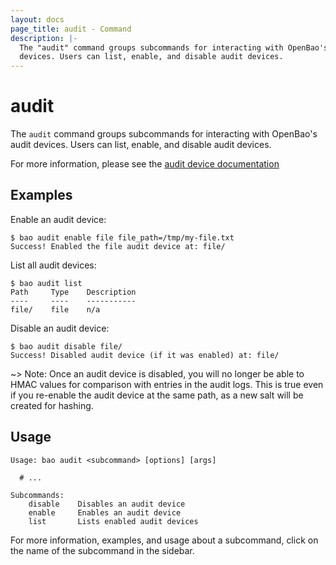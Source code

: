 ```yaml
---
layout: docs
page_title: audit - Command
description: |-
  The "audit" command groups subcommands for interacting with OpenBao's audit
  devices. Users can list, enable, and disable audit devices.
---
```


# audit

The `audit` command groups subcommands for interacting with OpenBao's audit
devices. Users can list, enable, and disable audit devices.

For more information, please see the [audit device
documentation](/vault/docs/audit)

## Examples

Enable an audit device:

```shell-session
$ bao audit enable file file_path=/tmp/my-file.txt
Success! Enabled the file audit device at: file/
```

List all audit devices:

```shell-session
$ bao audit list
Path     Type    Description
----     ----    -----------
file/    file    n/a
```

Disable an audit device:

```shell-session
$ bao audit disable file/
Success! Disabled audit device (if it was enabled) at: file/
```

~> Note: Once an audit device is disabled, you will no longer be able to HMAC values
for comparison with entries in the audit logs. This is true even if you re-enable
the audit device at the same path, as a new salt will be created for hashing.

## Usage

```text
Usage: bao audit <subcommand> [options] [args]

  # ...

Subcommands:
    disable    Disables an audit device
    enable     Enables an audit device
    list       Lists enabled audit devices
```

For more information, examples, and usage about a subcommand, click on the name
of the subcommand in the sidebar.
